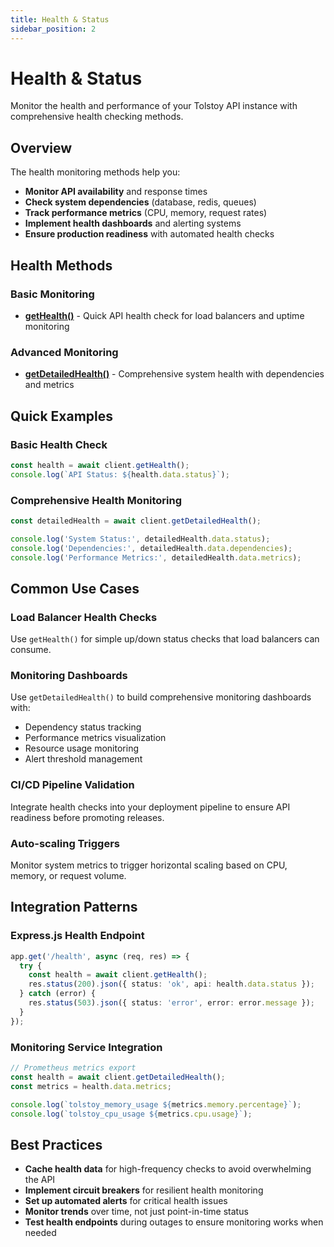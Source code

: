 ```yaml
---
title: Health & Status
sidebar_position: 2
---
```


# Health & Status

Monitor the health and performance of your Tolstoy API instance with comprehensive health checking methods.

## Overview

The health monitoring methods help you:
- **Monitor API availability** and response times
- **Check system dependencies** (database, redis, queues)
- **Track performance metrics** (CPU, memory, request rates)
- **Implement health dashboards** and alerting systems
- **Ensure production readiness** with automated health checks

## Health Methods

### Basic Monitoring
- **[getHealth()](get-health)** - Quick API health check for load balancers and uptime monitoring

### Advanced Monitoring  
- **[getDetailedHealth()](get-detailed-health)** - Comprehensive system health with dependencies and metrics

## Quick Examples

### Basic Health Check
```typescript
const health = await client.getHealth();
console.log(`API Status: ${health.data.status}`);
```

### Comprehensive Health Monitoring
```typescript
const detailedHealth = await client.getDetailedHealth();

console.log('System Status:', detailedHealth.data.status);
console.log('Dependencies:', detailedHealth.data.dependencies);
console.log('Performance Metrics:', detailedHealth.data.metrics);
```

## Common Use Cases

### Load Balancer Health Checks
Use `getHealth()` for simple up/down status checks that load balancers can consume.

### Monitoring Dashboards
Use `getDetailedHealth()` to build comprehensive monitoring dashboards with:
- Dependency status tracking
- Performance metrics visualization
- Resource usage monitoring
- Alert threshold management

### CI/CD Pipeline Validation
Integrate health checks into your deployment pipeline to ensure API readiness before promoting releases.

### Auto-scaling Triggers
Monitor system metrics to trigger horizontal scaling based on CPU, memory, or request volume.

## Integration Patterns

### Express.js Health Endpoint
```typescript
app.get('/health', async (req, res) => {
  try {
    const health = await client.getHealth();
    res.status(200).json({ status: 'ok', api: health.data.status });
  } catch (error) {
    res.status(503).json({ status: 'error', error: error.message });
  }
});
```

### Monitoring Service Integration
```typescript
// Prometheus metrics export
const health = await client.getDetailedHealth();
const metrics = health.data.metrics;

console.log(`tolstoy_memory_usage ${metrics.memory.percentage}`);
console.log(`tolstoy_cpu_usage ${metrics.cpu.usage}`);
```

## Best Practices

- **Cache health data** for high-frequency checks to avoid overwhelming the API
- **Implement circuit breakers** for resilient health monitoring
- **Set up automated alerts** for critical health issues
- **Monitor trends** over time, not just point-in-time status
- **Test health endpoints** during outages to ensure monitoring works when needed